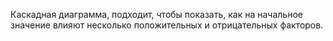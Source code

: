 
<RemadeInfo
  commponentName="Waterfall"
  apiUrl="https://g2plot.antv.vision/en/docs/api/plots/waterfall"
/>

Каскадная диаграмма, подходит, чтобы показать, как на начальное значение
влияют несколько положительных и отрицательных факторов.
